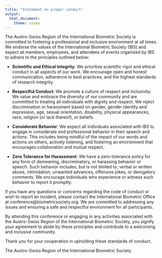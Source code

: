 ---
title: "Statement on proper conduct"
output:
  html_document:
    theme: cosmo
---

<!-- # Conference Organizers -->

<style type="text/css">
h1.title {
  font-size: 36px;
  color: DarkRed;
  text-align: center;
}
</style>

The Austro-Swiss Region of the International Biometric Society is committed to fostering a professional and inclusive environment at all times. We endorse the values of the International Biometric Society (IBS) and expect all members, employees, and attendees of events organized by IBS to adhere to the principles outlined below:

- **Scientific and Ethical Integrity**: We prioritize scientific rigor and ethical conduct in all aspects of our work. We encourage open and honest communication, adherence to best practices, and the highest standards of research integrity.

- **Respectful Conduct**: We promote a culture of respect and inclusivity. We value and embrace the diversity of our community and are committed to treating all individuals with dignity and respect. We reject discrimination or harassment based on gender, gender identity and expression, age, sexual orientation, disability, physical appearances, race, religion (or lack thereof), or beliefs.

- **Considerate Behavior**: We expect all individuals associated with IBS to engage in considerate and professional behavior in their speech and actions. This includes being mindful of the impact of our words and actions on others, actively listening, and fostering an environment that encourages collaboration and mutual respect.

- **Zero Tolerance for Harassment**: We have a zero-tolerance policy for any form of demeaning, discriminatory, or harassing behavior or speech. Such behavior includes, but is not limited to, verbal or written abuse, intimidation, unwanted advances, offensive jokes, or derogatory comments. We encourage individuals who experience or witness such behavior to report it promptly.

If you have any questions or concerns regarding the code of conduct or wish to report an incident, please contact the International Biometric Office at conference@biometricsociety.org. We are committed to addressing any issues and ensuring a safe and respectful environment for all participants.

By attending this conference or engaging in any activities associated with the Austro-Swiss Region of the International Biometric Society, you signify your agreement to abide by these principles and contribute to a welcoming and inclusive community.

Thank you for your cooperation in upholding these standards of conduct.

The Austro-Swiss Region of the International Biometric Society

